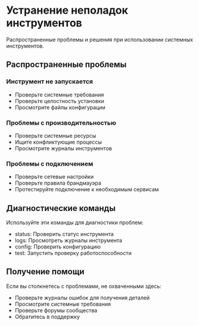 # Устранение неполадок инструментов

Распространенные проблемы и решения при использовании системных инструментов.

## Распространенные проблемы

### Инструмент не запускается
- Проверьте системные требования
- Проверьте целостность установки
- Просмотрите файлы конфигурации

### Проблемы с производительностью
- Проверьте системные ресурсы
- Ищите конфликтующие процессы
- Просмотрите журналы инструментов

### Проблемы с подключением
- Проверьте сетевые настройки
- Проверьте правила брандмауэра
- Протестируйте подключение к необходимым сервисам

## Диагностические команды

Используйте эти команды для диагностики проблем:
- status: Проверить статус инструмента
- logs: Просмотреть журналы инструмента
- config: Проверить конфигурацию
- test: Запустить проверку работоспособности

## Получение помощи

Если вы столкнетесь с проблемами, не охваченными здесь:
- Проверьте журналы ошибок для получения деталей
- Просмотрите системные требования
- Проверьте форумы сообщества
- Обратитесь в поддержку
